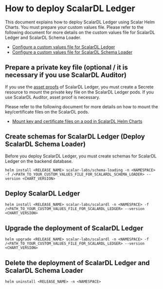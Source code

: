 # How to deploy ScalarDL Ledger

This document explains how to deploy ScalarDL Ledger using Scalar Helm Charts. You must prepare your custom values file. Please refer to the following document for more details on the custom values file for ScalarDL Ledger and ScalarDL Schema Loader.

* [Configure a custom values file for ScalarDL Ledger](configure-custom-values-scalardl-ledger.mdx)
* [Configure a custom values file for ScalarDL Schema Loader](configure-custom-values-scalardl-schema-loader.mdx)

## Prepare a private key file (optional / it is necessary if you use ScalarDL Auditor)

If you use the [asset proofs](https://github.com/scalar-labs/scalardl/blob/master/docs/how-to-use-proof.mdx) of ScalarDL Ledger, you must create a Secrete resource to mount the private key file on the ScalarDL Ledger pods. If you use ScalarDL Auditor, asset proof is necessary.

Please refer to the following document for more details on how to mount the key/certificate files on the ScalarDL pods.

* [Mount key and certificate files on a pod in ScalarDL Helm Charts](mount-files-or-volumes-on-scalar-pods.md#mount-key-and-certificate-files-on-a-pod-in-scalardl-helm-charts)

## Create schemas for ScalarDL Ledger (Deploy ScalarDL Schema Loader)

Before you deploy ScalarDL Ledger, you must create schemas for ScalarDL Ledger on the backend database.

```console
helm install <RELEASE_NAME> scalar-labs/schema-loading -n <NAMESPACE> -f /<PATH_TO_YOUR_CUSTOM_VALUES_FILE_FOR_SCALARDL_SCHEMA_LOADER> --version <CHART_VERSION>
```

## Deploy ScalarDL Ledger

```console
helm install <RELEASE_NAME> scalar-labs/scalardl -n <NAMESPACE> -f /<PATH_TO_YOUR_CUSTOM_VALUES_FILE_FOR_SCALARDL_LEDGER> --version <CHART_VERSION>
```

## Upgrade the deployment of ScalarDL Ledger

```console
helm upgrade <RELEASE_NAME> scalar-labs/scalardl -n <NAMESPACE> -f /<PATH_TO_YOUR_CUSTOM_VALUES_FILE_FOR_SCALARDL_LEDGER> --version <CHART_VERSION>
```

## Delete the deployment of ScalarDL Ledger and ScalarDL Schema Loader

```console
helm uninstall <RELEASE_NAME> -n <NAMESPACE>
```

